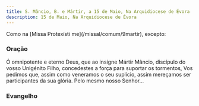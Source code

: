```yaml
---
title: S. Mâncio, B. e Mártir, a 15 de Maio, Na Arquidiocese de Évora
description: 15 de Maio, Na Arquidiocese de Évora
---
```



<aside>Como na [Missa Protexísti me](/missal/comum/9martir), excepto:</aside>

### Oração

Ó omnipotente e eterno Deus, que ao insigne Mártir Mâncio, discípulo do
vosso Unigénito Filho, concedestes a força para suportar os tormentos, Vos
pedimos que, assim como veneramos o seu suplício, assim mereçamos ser
participantes da sua glória. Pelo mesmo nosso Senhor...

### Evangelho

<LinkCard title="Missa S. Tito" href="/missal/santos/02-06-1#evangelho" />
